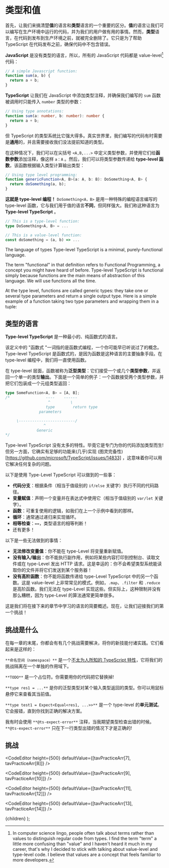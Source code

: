 

# 类型和值

首先，让我们来搞清楚**值**的语言和**类型**语言的一个重要的区分。**值**的语言让我们可以编写在生产环境中运行的代码，并为我们的用户做有用的事情。然而，**类型**语言，在代码到发布到生产环境之前，就被完全删除了。它只是为了帮助 TypeScript 在代码发布之前，确保代码中不包含错误。

**JavaScript** 是没有类型的语言，所以，所有的 JavaScript 代码都是 value-level[^1] 代码：

```ts
// A simple Javascript function:
function sum(a, b) {
  return a + b;
}
```

**TypeScript** 让我们在 JavaScript 中添加类型注释，并确保我们编写的 `sum` 函数被调用时只能传入 `number` 类型的参数：

```ts
// Using type annotations:
function sum(a: number, b: number): number {
  return a + b;
}
```

但 TypeScript 的类型系统比它强大得多。真实世界里，我们编写的代码有时需要是**通用**的，并且需要接收我们没法提前知道的类型。

在这种情况下，我们可以在尖括号 `<A,B,...>` 中定义类型参数，并使用它们给**函数参数**添加注释，像这样 `a：A` 。然后，我们可以将类型参数传递给 **type-level 函数**，该函数根据输入类型计算输出类型：

```ts
// Using type level programming:
function genericFunction<A, B>(a: A, b: B): DoSomething<A, B> {
  return doSomething(a, b);
}
```

**这就是 type-level 编程！** `DoSomething<A，B>` 是用一种特殊的编程语言编写的 type-level 函数，它与我们用于值的语言**不同**，但同样强大。我们称这种语言为 **Type-level TypeScript** 。

```ts
// This is a type-level function:
type DoSomething<A, B> = ...

// This is a value-level function:
const doSomething = (a, b) => ...
```

The language of types
Type-level TypeScript is a minimal, purely-functional language.

The term "functional" in that definition refers to Functional Programming, a concept you might have heard of before. Type-level TypeScript is functional simply because functions are the main means of abstraction of this language. We will use functions all the time.

At the type level, functions are called generic types: they take one or several type parameters and return a single output type. Here is a simple example of a function taking two type parameters and wrapping them in a tuple:

## 类型的语言

**Type-level TypeScript** 是一种最小的、纯函数式的语言。

该定义中的 "函数式 "一词指的是函数式编程，一个你可能早已听说过了的概念。Type-level TypeScript 是函数式的，是因为函数是这种语言的主要抽象手段。在 type-level 编程中，我们将一直使用函数。

在 type-level 层面，函数被称为**泛型类型**：它们接受一个或几个**类型参数**，并返回一个单一的类型**输出**。下面是一个简单的例子：一个函数接受两个类型参数，并把它们包装成一个元组类型返回：

```ts
type SomeFunction<A, B> = [A, B];
/*                ----    ------
                   ^         \
                  type        return type
               parameters

     \-------------------------/
                 ^
              Generic
*/
```

Type-level TypeScript 没有太多的特性。毕竟它是专门为你的代码添加类型而生! 但另一方面，它确实有足够的功能来(几乎)实现 (图灵完备性)[https://github.com/microsoft/TypeScript/issues/14833] ，这意味着你可以用它解决任何复杂的问题。

以下是使用 Type-Level TypeScript 可以做到的一些事：

- **代码分支**：根据条件（相当于值级别的 `if/else` 关键字）执行不同的代码路径。
- **变量赋值**：声明一个变量并在表达式中使用它（相当于值级别的 `var/let` 关键字）。
- **函数**：可重复使用的逻辑，如我们在上一个示例中看到的那样。
- **循环**：通常通过递归来实现循环。
- **相等检查**：`==`，类型语言的相等判断！
- 还有更多！

以下是一些无法做到的事情：

- **无法修改变量值**：你不能在 type-Level 将变量重新赋值。
- **没有输入/输出**：你不能执行副作用，例如将某些内容打印到控制台、读取文件或在 type-Level 发出 HTTP 请求。这是幸运的：你不会希望类型系统能读取你的文件并将它们发送到某个服务器！
- **没有高阶函数**：你不能将函数传递给 type-Level TypeScript 中的另一个函数。这是 value-level 上非常常见的模式。例如，`.map`、`.filter` 和 `.reduce` 是高阶函数。我们无法在 type-Level 实现这些。但实际上，这种限制并没有那么糟糕，因为 type-Level 的算法通常更简单很多。

这是我们将在接下来的章节中学习的语言的简要概述。现在，让我们迎接我们的第一个挑战！

## 挑战是什么

在每一章的末尾，你都会有有几个挑战需要解决，将你的新技能付诸实践。它们看起来是这样的：

<CodeEditor height={200} defaultValue={[tavPracticeArr[5]]} />

`**命名空间（namespace）**` 是一个[不太为人所知的 TypeScript 特性](https://www.typescriptlang.org/docs/handbook/namespaces.html)，它将我们的挑战隔离在一个单独的作用域下。

`**TODO**` 是一个占位符。你需要用你的代码把它替换掉!

`**type res1 = ...**` 是你的泛型类型对某个输入类型返回的类型。你可以用鼠标悬停它来查看其当前值。

`**type test1 = Expect<Equal<res1, ...>>**` 是一个 type-level 的**单元测试**。它会报错，直到你找到正确的解决方案。

我有时会使用 `**@ts-expect-error**` 注释，当我期望类型检查出错的时候。 `**@ts-expect-error**` 只在下一行类型出错的情况下才是正确的!

<CodeEditor height={200} defaultValue={[tavPracticeArr[6]]} />

## 挑战

<CodeEditor
  height={500}
  defaultValue={[tavPracticeArr[7], tavPracticeArr[8]]}
/>

<CodeEditor
  height={500}
  defaultValue={[tavPracticeArr[9], tavPracticeArr[10]]}
/>

<CodeEditor
  height={500}
  defaultValue={[tavPracticeArr[11], tavPracticeArr[12]]}
/>

<CodeEditor
  height={500}
  defaultValue={[tavPracticeArr[13], tavPracticeArr[14]]}
/>

[^1]: In computer science lingo, people often talk about terms rather than values to distinguish regular code from types. I find the term "term" a little more confusing than "value" and I haven't heard it much in my career, that's why I decided to stick with talking about value-level and type-level code. I believe that values are a concept that feels familiar to more developers.

  <PageLayout meta={meta}>{children}</PageLayout>
);

